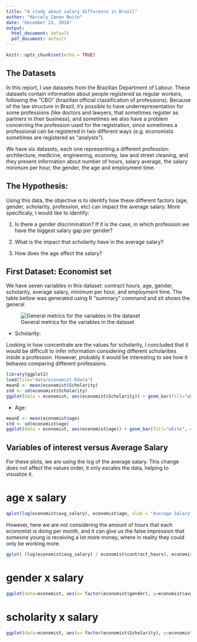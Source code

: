 ```yaml
---
title: "A study about salary difference in Brazil"
author: "Marcely Zanon Boito"
date: "December 21, 2016"
output:
  html_document: default
  pdf_document: default
---
```


```r
knitr::opts_chunk$set(echo = TRUE)
```
## The Datasets
In this report, I use datasets from the Brazilian Department of Labour. These datasets contain information about people registered as regular workers, following the "CBO" (brazilian official classification of professions).
Because of the law structure in Brazil, it's possible to have underrepresentation for some professions (like doctors and lawyers, that sometimes register as partners in their business), and sometimes we also have a problem concerning the profession used for the registration, since sometimes a professional can be registered in two different ways (e.g. economists sometimes are registered as "analysts").


We have six datasets, each one representing a different profession: architecture, medicine, engineering, economy, law and street cleaning, and they present information about number of hours, salary average, the salary minimum per hour, the gender, the age and employment time.

## The Hypothesis:
Using this data, the objective is to identify how these different factors (age, gender, scholarity, profession, etc) can impact the average salary. More specificaly, I would like to identify:

1. Is there a gender discrimination? If it is the case, in which profession we have the biggest salary gap per gender?

2. What is the impact that scholarity have in the average salary?

3. How does the age affect the salary?

## First Dataset: Economist set
We have seven variables in this dataset: contract hours, age, gender, scholarity, average salary, minimum per hour, and employment time. The table bellow was generated using R "summary" command and sit shows the general

![General metrics for the variables in the dataset](images/estatistic_table.png)

* Scholarity: 

Looking in how concentrate are the values for scholarity, I concluded that it would be difficult to infer information considering different scholarities inside a profession. However, probably it would be interesting to see how it behaves comparing different professions.

```r
library(ggplot2)
load(file="data/economist.Rdata")
meanE <- mean(economist$Scholarity)
std <- sd(economist$Scholarity)
ggplot(data = economist, aes(economist$Scholarity)) + geom_bar(fill="white", colour = "black") + labs(x= "age") + geom_vline(aes(xintercept = meanE, colour = "mean")) + geom_vline(aes(xintercept = (meanE + std), colour = "std"), linetype = "dashed") +  geom_vline(aes(xintercept = (meanE - std), colour = "std"), linetype = "dashed")  + geom_vline(aes(xintercept = median(economist$Scholarity), colour = "median"), linetype = "dashed") + scale_colour_manual(name = "Central Tendency Measurements", breaks = c("mean", "std","median"), values= c(mean = "red", std = "blue", median = "orange")) 
```

* Age:

```r
meanE <- mean(economist$age)
std <- sd(economist$age)
ggplot(data = economist, aes(economist$age)) + geom_bar(fill="white", colour = "black") + labs(x= "age")+ geom_vline(aes(xintercept = meanE, colour = "mean")) + geom_vline(aes(xintercept = (meanE + std), colour = "std"), linetype = "dashed") + geom_vline(aes(xintercept = (meanE - std), colour = "std"), linetype = "dashed") + geom_vline(aes(xintercept = median(economist$age), colour = "median"), linetype = "dashed")   + scale_colour_manual(name = "Central Tendency Measurements", breaks = c("mean", "std","median"), values= c(mean = "red", std = "blue", median = "orange")) 
```

## Variables of interest versus Average Salary
For these plots, we are using the log of the average salary. This change does not affect the values order, it only escales the data, helping to visualize it.

# age x salary
```r
qplot(log(economist$avg_salary), economist$age, xlab = "Average Salary", ylab = "Age") 
```

However, here we are not considering the amount of hours that each economist is doing per month, and it can give us the false impression that someone young is receiving a lot more money, where in reality they could only be working more.

```r
qplot( (log(economist$avg_salary) / economist$contract_hours), economist$age, xlab = "Average Salary per Contract hours", ylab = "Age") 

```

# gender x salary
```r
ggplot(data=economist, aes(x= factor(economist$gender), y=economist$avg_salary)) + geom_boxplot()
```


# scholarity x salary
```r
ggplot(data=economist, aes(x= factor(economist$Scholarity), y=economist$avg_salary)) + geom_boxplot()
```





